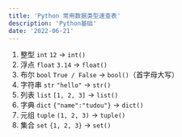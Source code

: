 ```yaml
---
title: 'Python 常用数据类型速查表'
description: 'Python基础'
date: '2022-06-21'
---
```


1. 整型 `int`  `12` → `int()`
2. 浮点 `float` `3.14` → `float()`
3. 布尔 `bool` `True / False` → `bool()`（首字母大写）
4. 字符串 `str` `"hello"` → `str()`
5. 列表 `list` `[1, 2, 3]` → `list()`
6. 字典 `dict` `{"name":"tudou"}` → `dict()`
7. 元组 `tuple` `(1, 2, 3)` → `tuple()`
8. 集合 `set` `{1, 2, 3}` → `set()`